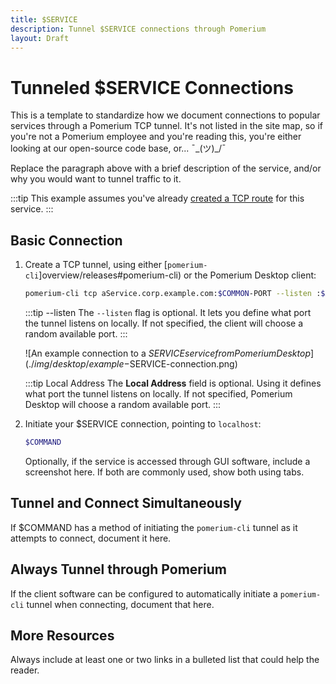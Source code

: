```yaml
---
title: $SERVICE
description: Tunnel $SERVICE connections through Pomerium
layout: Draft
---
```



# Tunneled $SERVICE Connections

This is a template to standardize how we document connections to popular services through a Pomerium TCP tunnel. It's not listed in the site map, so if you're not a Pomerium employee and you're reading this, you're either looking at our open-source code base, or... ¯\_(ツ)_/¯

Replace the paragraph above with a brief description of the service, and/or why you would want to tunnel traffic to it.

:::tip
This example assumes you've already [created a TCP route](/docs/tcp#configure-routes) for this service.
:::

 ## Basic Connection

 1. Create a TCP tunnel, using either [`pomerium-cli`]overview/releases#pomerium-cli) or the Pomerium Desktop client:

    <Tabs>
    <TabItem value="pomerium-cli" label="pomerium-cli">

    ```bash
    pomerium-cli tcp aService.corp.example.com:$COMMON-PORT --listen :$ANOTHER-PORT
    ```

    :::tip --listen
    The `--listen` flag is optional. It lets you define what port the tunnel listens on locally. If not specified, the client will choose a random available port.
    :::

    </TabItem>
    <TabItem value="Pomerium Desktop" label="Pomerium Desktop">

    \![An example connection to a $SERVICE service from Pomerium Desktop](./img/desktop/example-$SERVICE-connection.png) <!-- Remove the escape \ -->

    :::tip Local Address
    The **Local Address** field is optional. Using it defines what port the tunnel listens on locally. If not specified, Pomerium Desktop will choose a random available port.
    :::

    </TabItem>
    </Tabs>

1. Initiate your $SERVICE connection, pointing to `localhost`:

    ```bash
    $COMMAND
    ```
    Optionally, if the service is accessed through GUI software, include a screenshot here. If both are commonly used, show both using tabs.

## Tunnel and Connect Simultaneously

If $COMMAND has a method of initiating the `pomerium-cli` tunnel as it attempts to connect, document it here.

## Always Tunnel through Pomerium

If the client software can be configured to automatically initiate a `pomerium-cli` tunnel when connecting, document that here.

## More Resources

Always include at least one or two links in a bulleted list that could help the reader.